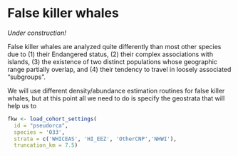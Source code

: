 # False killer whales

*Under construction!*  

False killer whales are analyzed quite differently than most other species due to (1) their Endangered status, (2) their complex associations with islands, (3) the existence of two distinct populations whose geographic range partially overlap, and (4) their tendency to travel in loosely associated "subgroups". 

We will use different density/abundance estimation routines for false killer whales, but at this point all we need to do is specify the geostrata that will help us to 

```r
fkw <- load_cohort_settings(
  id = "pseudorca",
  species = '033',
  strata = c('WHICEAS', 'HI_EEZ', 'OtherCNP','NHWI'),
  truncation_km = 7.5)
```

